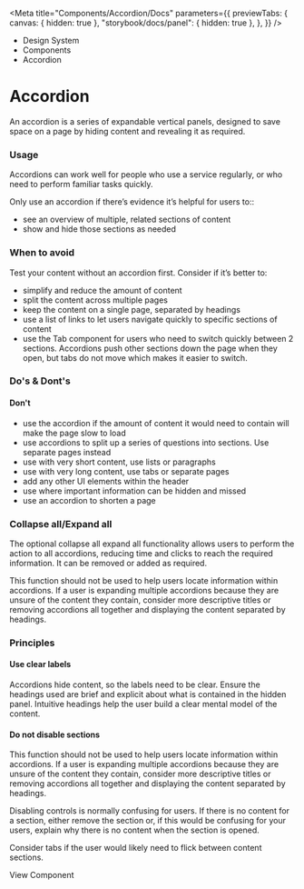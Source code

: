 
<Meta
	title="Components/Accordion/Docs"
	parameters={{
		previewTabs: {
			canvas: { hidden: true },
			"storybook/docs/panel": { hidden: true },
		},
	}}
/>

<div className="act-docs-container">
	<Masthead />
	<main className="act-body">
		<div className="act-flex act-flex-light-purple">
			<div className="act-flex__container act-flex__container-padding-trim">
				<div className="act-flex__grid">
					<div className="act-flex__row">
						<div className="act-col__cw-12">
							<div className="act-box">
								<div className="act-breadcrumbs">
									<ul className="act-breadcrumbs__container">
										<li className="act-breadcrumbs__crumb act-h6">
											<LinkTo className="act-breadcrumbs__crumb__link" kind="system-introduction--page">
												Design System <i className="fa-solid fa-angle-right"></i>
											</LinkTo>
										</li>
										<li className="act-breadcrumbs__crumb act-h6">
											<LinkTo className="act-breadcrumbs__crumb__link" kind="components-overview--page">
												Components <i className="fa-solid fa-angle-right"></i>
											</LinkTo>
										</li>
										<li className="act-breadcrumbs__crumb act-h6">
											<LinkTo className="act-breadcrumbs__crumb__link" kind="components-overview--pageoverview--page">
												Accordion <i className="fa-solid fa-angle-right"></i>
											</LinkTo>
										</li>
									</ul>
								</div>
								<h1>Accordion</h1>
								<p>An accordion is a series of expandable vertical panels, designed to save space on a page by hiding content and revealing it as required.</p>
							</div>
						</div>
					</div>
				</div>
			</div>
		</div>
		<div className="act-flex">
			<div className="act-flex__container">
				<div className="act-flex__grid">
					<div className="act-flex__row">
						<div className="act-col__cw-12">
							<div className="act-box">
								<h3>Usage</h3>
								<p>Accordions can work well for people who use a service regularly, or who need to perform familiar tasks quickly.</p>
								<p>Only use an accordion if there’s evidence it’s helpful for users to::</p>
								<ul>
									<li>see an overview of multiple, related sections of content</li>
									<li>show and hide those sections as needed</li>
								</ul>
							</div>
						</div>
					</div>
					<div className="act-flex__row">
						<div className="act-col__cw-12">
							<div className="act-box">
								<h3>When to avoid</h3>
								<p>Test your content without an accordion first. Consider if it’s better to:</p>
								<ul>
									<li>simplify and reduce the amount of content</li>
									<li>split the content across multiple pages</li>
									<li>keep the content on a single page, separated by headings</li>
									<li>use a list of links to let users navigate quickly to specific sections of content</li>
									<li>
										use the Tab component for users who need to switch quickly between 2 sections. Accordions push other sections down the page when they open, but tabs do not move
										which makes it easier to switch.
									</li>
								</ul>
							</div>
						</div>
					</div>
					<div className="act-flex__row">
						<div className="act-col__cw-12">
							<div className="act-box">
								<h3>Do's &amp; Dont's</h3>
								<h4>Don't</h4>
								<ul>
									<li>use the accordion if the amount of content it would need to contain will make the page slow to load</li>
									<li>use accordions to split up a series of questions into sections. Use separate pages instead</li>
									<li>use with very short content, use lists or paragraphs</li>
									<li>use with very long content, use tabs or separate pages</li>
									<li>add any other UI elements within the header</li>
									<li>use where important information can be hidden and missed</li>
									<li>use an accordion to shorten a page</li>
								</ul>
							</div>
						</div>
					</div>
					<div className="act-flex__row">
						<div className="act-col__cw-12">
							<div className="act-box">
								<h3>Collapse all/Expand all</h3>
								<p>
    								The optional collapse all expand all functionality allows users to perform the action to all accordions, reducing time and clicks to reach the required
    								information. It can be removed or added as required.
    							</p>
    							<p>
    								This function should not be used to help users locate information within accordions. If a user is expanding multiple accordions because they are unsure of the
    								content they contain, consider more descriptive titles or removing accordions all together and displaying the content separated by headings.
    							</p>
    						</div>
    					</div>
    				</div>
    				<div className="act-flex__row">
    					<div className="act-col__cw-12">
    						<div className="act-box">
    							<h3>Principles</h3>
    							<h4>Use clear labels</h4>
    							<p>
    								Accordions hide content, so the labels need to be clear. Ensure the headings used are brief and explicit about what is contained in the hidden panel. Intuitive headings help the user build a clear mental model of the content.
    							</p>
    							<h4>Do not disable sections</h4>
    							<p>
    								This function should not be used to help users locate information within accordions. If a user is expanding multiple accordions because they are unsure of the
    								content they contain, consider more descriptive titles or removing accordions all together and displaying the content separated by headings.
    							</p>
    							<p>Disabling controls is normally confusing for users. If there is no content for a section, either remove the section or, if this would be confusing for your users, explain why there is no content when the section is opened.</p>
    							<p>Consider tabs if the user would likely need to flick between content sections.</p>
    						</div>
    					</div>
    				</div>
    				<div className="act-flex__row">
    					<div className="act-col__cw-12">
    						<div className="act-box">
    							<LinkTo
    								className="act-button act-button__primary act-button__default act-button__icon-left act-button__primary-undefined"
    								kind="components-accordion--accordion"
    							>
    								View Component
    								<i class="fa-solid fa-eye"></i>
    							</LinkTo>
    						</div>
    					</div>
    				</div>
    			</div>
    		</div>
    	</div>
    </main>
    <footer className="act-footer">
    	<AoC />
    	<Footer />
    </footer>

</div>
